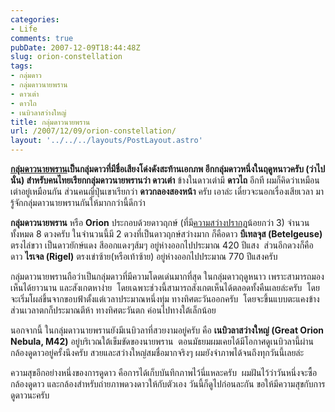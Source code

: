 ```yaml
---
categories:
- Life
comments: true
pubDate: 2007-12-09T18:44:48Z
slug: orion-constellation
tags:
- กลุ่มดาว
- กลุ่มดาวนายพราน
- ดาวเต่า
- ดาวไถ
- เนบิวลาสว่างใหญ่
title: กลุ่มดาวนายพราน
url: /2007/12/09/orion-constellation/
layout: '../../../layouts/PostLayout.astro'
---
```


**[กลุ่มดาวนายพราน](http://en.wikipedia.org/wiki/Orion_(constellation))**เป็นกลุ่มดาวที่มีชื่อเสียงโด่งดังสะท้านเอกภพ อีกกลุ่มดาวหนึ่งในฤดูหนาวครับ (ว่าไปนั่น) สำหรับคนไทยเรียกกลุ่มดาวนายพรานว่า** ดาวเต่า** ข้างในดาวเต่ามี **ดาวไถ** อีกที ผมก็คิดว่าเหมือนเต่าอยู่เหมือนกัน ส่วนคนญี่ปุ่นเขาเรียกว่า **ดาวกลองสองหน้า** ครับ เอาล่ะ เดี๋ยวจะนอกเรื่องเสียเวลา มารู้จักกลุ่มดาวนายพรานกันให้มากกว่านี้ดีกว่า

**กลุ่มดาวนายพราน** หรือ **Orion** ประกอบด้วยดาวฤกษ์ (ที่มี[ความสว่างปรากฏ](http://th.wikipedia.org/wiki/%E0%B8%84%E0%B8%A7%E0%B8%B2%E0%B8%A1%E0%B8%AA%E0%B8%A7%E0%B9%88%E0%B8%B2%E0%B8%87%E0%B8%9B%E0%B8%A3%E0%B8%B2%E0%B8%81%E0%B8%8F)น้อยกว่า 3) จำนวนทั้งหมด 8 ดวงครับ ในจำนวนนี้มี 2 ดวงที่เป็นดาวฤกษ์สว่างมาก ก็คือดาว **บีเทลจุส (Betelgeuse)** ตรงไล่ขวา เป็นดาวยักษ์แดง สีออกแดงๆส้มๆ อยู่ห่างออกไปประมาณ 420 ปีแสง  ส่วนอีกดวงก็คือดาว **ไรเจล (Rigel)** ตรงเข่าซ้าย(หรือเท้าซ้าย) อยู่ห่างออกไปประมาณ 770 ปีแสงครับ

<Picture
  src="images/orion.jpg"
  alt="กลุ่มดาวนายพราน"
  ratio="4-3"
  caption="กลุ่มดาวนายพราน (ขวาบนของภาพ) ที่ผมถ่ายไว้เมื่อปี 2007 ด้วยกล้องคอมแพ็ค Sony DSC W-5"
/>

กลุ่มดาวนายพรานถือว่าเป็นกลุ่มดาวที่มีความโดดเด่นมากที่สุด ในกลุ่มดาวฤดูหนาว เพราะสามารถมองเห็นได้ยาวนาน และสังเกตหาง่าย  โดยเฉพาะช่วงนี้สามารถสังเกตเห็นได้ตลอดทั้งคืนเลยล่ะครับ  โดยจะเริ่มโผล่ขึ้นจากขอบฟ้าตั้งแต่เวลาประมาณหนึ่งทุ่ม ทางทิศตะวันออกครับ  โดยจะขึ้นแบบตะแคงข้าง  ส่วนเวลาตกก็ประมาณตีห้า ทางทิศตะวันตก ค่อนไปทางใต้เล็กน้อย

นอกจากนี้ ในกลุ่มดาวนายพรานยังมีเนบิวลาที่สวยงามอยู่ครับ คือ **เนบิวลาสว่างใหญ่ (Great Orion Nebula, M42)** อยู่บริเวณใต้เข็มขัดของนายพราน  ตอนมัธยมผมเคยได้มีโอกาศดูเนบิวลานี้ผ่านกล้องดูดาวอยู่ครั้งนึงครับ สวยและสว่างใหญ่สมชื่อมากจริงๆ ผมยังจำภาพได้จนถึงทุกวันนี้เลยล่ะ

ความสุขอีกอย่างหนึ่งของการดูดาว คือการได้เก็บบันทึกภาพไว้นี่แหละครับ  ผมฝันไว้ว่าวันหนึ่งจะซื้อกล้องดูดาว และกล้องสำหรับถ่ายภาพดวงดาวให้กับตัวเอง วันนี้ก็ดูไปก่อนละกัน ขอให้มีความสุขกับการดูดาวนะครับ
